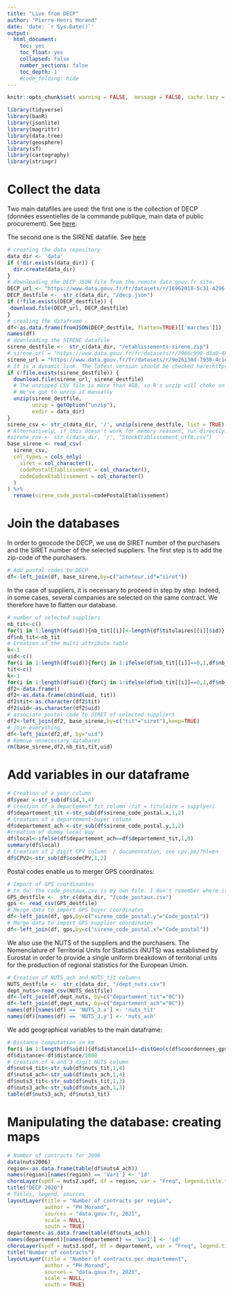 ```yaml
---
title: "Live from DECP"
author: "Pierre-Henri Morand"
date: 'date: `r Sys.Date()`'
output:
  html_document:
    toc: yes
    toc_float: yes
    collapsed: false
    number_sections: false
    toc_depth: 1
    #code_folding: hide
---
```


```r
knitr::opts_chunk$set( warning = FALSE,  message = FALSE, cache.lazy = FALSE)

```


```r
library(tidyverse)
library(banR)
library(jsonlite)
library(magrittr)
library(data.tree)
library(geosphere)
library(sf)
library(cartography)
library(stringr)
```

# Collect the data

Two main datafiles are used: the first one is the collection of DECP (données essentielles de la commande publique, main data of public procurement). See [here](https://www.data.gouv.fr/fr/datasets/donnees-essentielles-de-la-commande-publique-fichiers-consolides/).

The second one is the SIRENE datafile. See [here](https://www.insee.fr/fr/information/3591226)
```r
# creating the data repository
data_dir <- 'data'
if (!dir.exists(data_dir)) {
  dir.create(data_dir)
}
# downloading the DECP JSON file from the remote data.gouv.fr site.
DECP_url <- "https://www.data.gouv.fr/fr/datasets/r/16962018-5c31-4296-9454-5998585496d2"
DECP_destfile <-  str_c(data_dir, "/decp.json")
if (!file.exists(DECP_destfile)) {
 download.file(DECP_url, DECP_destfile)
}
# creating the dataframe
df<-as.data.frame(fromJSON(DECP_destfile, flatten=TRUE)[['marches']])
names(df)
# downloading the SIRENE datafile 
sirene_destfile <-  str_c(data_dir, "/etablissements-sirene.zip")
# sirene_url = "https://www.data.gouv.fr/fr/datasets/r/3966c990-d3a0-48b4-95b9-745fa24b2589"
sirene_url = "https://www.data.gouv.fr/fr/datasets/r/9e26138d-7938-4c1e-971b-d307489f12db"    
# It is a dynamic link. The latest version should be checked here:https://www.data.gouv.fr/fr/datasets/base-sirene-des-entreprises-et-de-leurs-etablissements-siren-siret/ Sirene Fichier StockEtablissement
if (!file.exists(sirene_destfile)) {
  download.file(sirene_url, sirene_destfile)
  # The unzipped CSV file is more than 4GB, so R's unzip will choke on it
  # We've got to unzip it manually
  unzip(sirene_destfile,
        unzip = getOption("unzip"),
        exdir = data_dir)
}
sirene_csv <- str_c(data_dir, '/', unzip(sirene_destfile, list = TRUE)[[1]])
# Alternatively, if this doesn't work for memory reasons, run directly: 
#sirene_csv <- str_c(data_dir, '/', "StockEtablissement_utf8.csv")
base_sirene <- read_csv(
  sirene_csv,
  col_types = cols_only(
    siret = col_character(),
    codePostalEtablissement = col_character(),
    codeCedexEtablissement = col_character()
  )
) %>%
  rename(sirene_code_postal=codePostalEtablissement)
```

# Join the databases

In order to geocode the DECP, we use de SIRET number of the purchasers and the SIRET number of the selected suppliers. The first step is to add the zip-code of the purchasers.

```r
# Add postal codes to DECP
df<-left_join(df, base_sirene,by=c("acheteur.id"="siret"))
```

In the case of suppliers, it is necessary to proceed in step by step. Indeed, in some cases, several companies are selected on the same contract. We therefore have to flatten our database.

```r
# number of selected suppliers
nb_tit<-c()
for(i in 1:length(df$uid)){nb_tit[[i]]<-length(df$titulaires[[i]]$id)}
df$nb_tit<-nb_tit
# Creation of the multi-attribute table 
k<-1
uid<-c()
for(i in 1:length(df$uid)){for(j in 1:ifelse(df$nb_tit[[i]]==0,1,df$nb_tit[[i]])){uid[[k]]<-df$uid[[i]]; k<-k+1}}
tit<-c()
k<-1
for(i in 1:length(df$uid)){for(j in 1:ifelse(df$nb_tit[[i]]==0,1,df$nb_tit[[i]])){tit[[k]]<-df$titulaires[[i]]$id[j]; k<-k+1}}
df2<-data.frame()
df2<-as.data.frame(cbind(uid, tit))
df2$tit<-as.character(df2$tit)
df2$uid<-as.character(df2$uid)
# associate postal code to SIRET of selected suppliers 
df2<-left_join(df2, base_sirene,by=c("tit"="siret"),keep=TRUE)
# join everything 
df<-left_join(df2,df, by="uid")
# Remove unnecessary databases
rm(base_sirene,df2,nb_tit,tit,uid)
```

# Add variables in our dataframe


```r
# Creation of a year column 
df$year <-str_sub(df$id,1,4)
# Creation of a departement_tit column (tit = titulaire = supplyer)
df$departement_tit <-str_sub(df$sirene_code_postal.x,1,2)
# Creation of a departement-buyer column 
df$departement_ach <-str_sub(df$sirene_code_postal.y,1,2)
#creation of dummy local buy 
df$local<-ifelse(df$departement_ach==df$departement_tit,1,0)
summary(df$local)
# Creation of 2 digit CPV column  / documentation, see cpv.pm/?hl=en
df$CPV2<-str_sub(df$codeCPV,1,2)
```

Postal codes enable us to merger GPS coordinates:
```r
# Import of GPS coordinantes 
# to do: the code_postaux.csv is my own file. I don't remember where it comes from. Clean and open source is needed.
GPS_destfile <-  str_c(data_dir, "/code_postaux.csv")
gps <- read_csv(GPS_destfile)
# Merge data to import GPS buyer coordinates 
df<-left_join(df, gps,by=c("sirene_code_postal.y"="Code_postal"))
# Merge data to import GPS supplier coordinates 
df<-left_join(df, gps,by=c("sirene_code_postal.x"="Code_postal"))
```

We also use the NUTS of the suppliers and the purchasers. The Nomenclature of Territorial Units for Statistics (NUTS) was established by Eurostat in order to provide a single uniform breakdown of territorial units for the production of regional statistics for the European Union.


```r
# Creation of NUTS_ach and NUTS_tit columns 
NUTS_destfile <-  str_c(data_dir, "/dept_nuts.csv")
dept_nuts<-read_csv(NUTS_destfile)
df<-left_join(df,dept_nuts, by=c("departement_tit"="0C"))
df<-left_join(df,dept_nuts, by=c("departement_ach"="0C"))
names(df)[names(df) == 'NUTS_3.x'] <- 'nuts_tit'
names(df)[names(df) == 'NUTS_3.y'] <- 'nuts_ach'
```


We add geographical variables to the main dataframe:

```r
# Distance computation in km 
for(i in 1:length(df$uid)){df$distance[i]<-distGeo(c(df$coordonnees_gps1.x[i],df$coordonnees_gps2.x[i]),c(df$coordonnees_gps1.y[i],df$coordonnees_gps2.y[i]))}
df$distance<-df$distance/1000
# Creation of 4 and 3 digit NUTS column 
df$nuts4_tit<-str_sub(df$nuts_tit,1,4)
df$nuts4_ach<-str_sub(df$nuts_ach,1,4)
df$nuts3_tit<-str_sub(df$nuts_tit,1,3)
df$nuts3_ach<-str_sub(df$nuts_ach,1,3)
table(df$nuts3_ach, df$nuts3_tit)
```
# Manipulating the database: creating maps

```r
# Number of contracts for 2006
data(nuts2006)
region<-as.data.frame(table(df$nuts4_ach))
names(region)[names(region) == 'Var1'] <- 'id'
choroLayer(spdf = nuts2.spdf, df = region, var = "Freq", legend.title.txt = "Nb de contrats par région")
title("DECP 2020")
# Titles, legend, sources
layoutLayer(title = "Number of contracts per region",
            author = "PH Morand",
            sources = "data.gouv.fr, 2021",
            scale = NULL,
            south = TRUE)
departement<-as.data.frame(table(df$nuts_ach))
names(departement)[names(departement) == 'Var1'] <- 'id'
choroLayer(spdf = nuts3.spdf, df = departement, var = "Freq", legend.title.txt = "Nb de contrats par dpt")
title("Number of contracts")
layoutLayer(title = "Number of contracts per departement",
            author = "PH Morand",
            sources = "data.gouv.fr, 2021",
            scale = NULL,
            south = TRUE)
```


